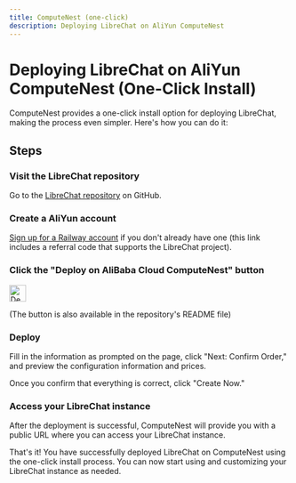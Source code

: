 ```yaml
---
title: ComputeNest (one-click)
description: Deploying LibreChat on AliYun ComputeNest
---
```


# Deploying LibreChat on AliYun ComputeNest (One-Click Install)

ComputeNest provides a one-click install option for deploying LibreChat, making the process even simpler. Here's how you can do it:

## Steps

### **Visit the LibreChat repository**

Go to the [LibreChat repository](https://github.com/danny-avila/LibreChat) on GitHub.

### **Create a AliYun account**

[Sign up for a Railway account](https://railway.app?referralCode=HI9hWz) if you don't already have one (this link includes a referral code that supports the LibreChat project).

### **Click the "Deploy on AliBaba Cloud ComputeNest" button**

<p align="left">
    <a href="https://computenest.console.aliyun.com/service/instance/create/default?type=user&ServiceName=LibreChat%E7%A4%BE%E5%8C%BA%E7%89%88">
        <img src="https://service-info-public.oss-cn-hangzhou.aliyuncs.com/computenest-en.svg" alt="Deploy to Alibaba Cloud" height="30"/>
    </a>
</p>

(The button is also available in the repository's README file)

### **Deploy**

Fill in the information as prompted on the page, click "Next: Confirm Order," and preview the configuration information and prices.

Once you confirm that everything is correct, click "Create Now."

### **Access your LibreChat instance**

After the deployment is successful, ComputeNest will provide you with a public URL where you can access your LibreChat instance.

That's it! You have successfully deployed LibreChat on ComputeNest using the one-click install process. You can now start using and customizing your LibreChat instance as needed.
